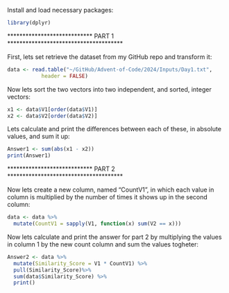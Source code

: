 Install and load necessary packages:
```{r}
library(dplyr)
```

**************************** PART 1 **************************************

First, lets set retrieve the dataset from my GitHub repo and transform it:
```{r}
data <- read.table("~/GitHub/Advent-of-Code/2024/Inputs/Day1.txt",
           header = FALSE)
```


Now lets sort the two vectors into two independent, and sorted, integer 
vectors:
```{r}
x1 <- data$V1[order(data$V1)]
x2 <- data$V2[order(data$V2)]
```

Lets calculate and print the differences between each of these, in absolute 
values, and sum it up: 
```{r}
Answer1 <- sum(abs(x1 - x2))
print(Answer1)
```

**************************** PART 2 **************************************

Now lets create a new column, named "CountV1", in which each value in column  is 
multiplied by the number of times it shows up in the second column:
```{r}
data <- data %>%
  mutate(CountV1 = sapply(V1, function(x) sum(V2 == x)))
```

Now lets calculate and print the answer for part 2 by multiplying the values in 
column 1 by the new count column and sum the values togheter:
```{r}
Answer2 <- data %>%
  mutate(Similarity_Score = V1 * CountV1) %>%
  pull(Similarity_Score)%>%
  sum(data$Similarity_Score) %>%
  print()

```
